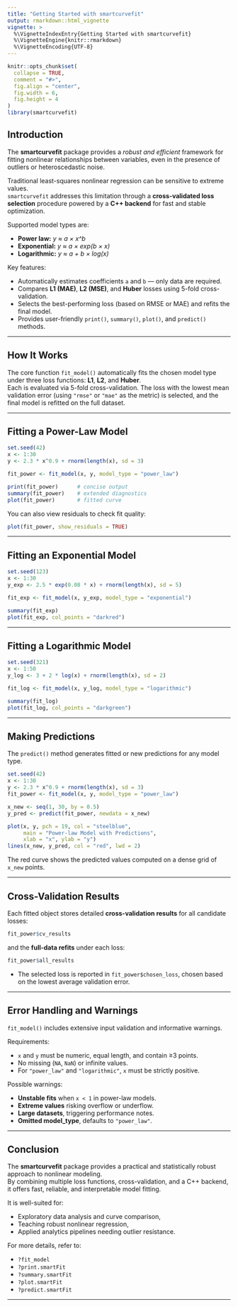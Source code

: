 ```yaml
---
title: "Getting Started with smartcurvefit"
output: rmarkdown::html_vignette
vignette: >
  %\VignetteIndexEntry{Getting Started with smartcurvefit}
  %\VignetteEngine{knitr::rmarkdown}
  %\VignetteEncoding{UTF-8}
---
```


```r
knitr::opts_chunk$set(
  collapse = TRUE,
  comment = "#>",
  fig.align = "center",
  fig.width = 6,
  fig.height = 4
)
library(smartcurvefit)
```

## Introduction

The **smartcurvefit** package provides a *robust and efficient* framework for fitting nonlinear relationships between variables, even in the presence of outliers or heteroscedastic noise.

Traditional least-squares nonlinear regression can be sensitive to extreme values.  
`smartcurvefit` addresses this limitation through a **cross-validated loss selection** procedure powered by a **C++ backend** for fast and stable optimization.

Supported model types are:

- **Power law:**     *y ≈ a × x^b*
- **Exponential:**   *y ≈ a × exp(b × x)*
- **Logarithmic:**   *y ≈ a + b × log(x)*

Key features:

- Automatically estimates coefficients `a` and `b` — only data are required.  
- Compares **L1 (MAE)**, **L2 (MSE)**, and **Huber** losses using 5-fold cross-validation.  
- Selects the best-performing loss (based on RMSE or MAE) and refits the final model.  
- Provides user-friendly `print()`, `summary()`, `plot()`, and `predict()` methods.  

---

## How It Works

The core function `fit_model()` automatically fits the chosen model type under three loss functions: **L1**, **L2**, and **Huber**.  
Each is evaluated via 5-fold cross-validation. The loss with the lowest mean validation error (using `"rmse"` or `"mae"` as the metric) is selected, and the final model is refitted on the full dataset.

---

## Fitting a Power-Law Model

```r
set.seed(42)
x <- 1:30
y <- 2.3 * x^0.9 + rnorm(length(x), sd = 3)

fit_power <- fit_model(x, y, model_type = "power_law")

print(fit_power)      # concise output
summary(fit_power)    # extended diagnostics
plot(fit_power)       # fitted curve
```

You can also view residuals to check fit quality:

```r
plot(fit_power, show_residuals = TRUE)
```

---

## Fitting an Exponential Model

```r
set.seed(123)
x <- 1:30
y_exp <- 2.5 * exp(0.08 * x) + rnorm(length(x), sd = 5)

fit_exp <- fit_model(x, y_exp, model_type = "exponential")

summary(fit_exp)
plot(fit_exp, col_points = "darkred")
```

---

## Fitting a Logarithmic Model

```r
set.seed(321)
x <- 1:50
y_log <- 3 + 2 * log(x) + rnorm(length(x), sd = 2)

fit_log <- fit_model(x, y_log, model_type = "logarithmic")

summary(fit_log)
plot(fit_log, col_points = "darkgreen")
```

---

## Making Predictions

The `predict()` method generates fitted or new predictions for any model type.

```r
set.seed(42)
x <- 1:30
y <- 2.3 * x^0.9 + rnorm(length(x), sd = 3)
fit_power <- fit_model(x, y, model_type = "power_law")

x_new <- seq(1, 30, by = 0.5)
y_pred <- predict(fit_power, newdata = x_new)

plot(x, y, pch = 19, col = "steelblue",
     main = "Power-law Model with Predictions",
     xlab = "x", ylab = "y")
lines(x_new, y_pred, col = "red", lwd = 2)
```

The red curve shows the predicted values computed on a dense grid of `x_new` points.

---

## Cross-Validation Results

Each fitted object stores detailed **cross-validation results** for all candidate losses:

```r
fit_power$cv_results
```

and the **full-data refits** under each loss:

```r
fit_power$all_results
```

- The selected loss is reported in `fit_power$chosen_loss`, chosen based on the lowest average validation error.

---

## Error Handling and Warnings

`fit_model()` includes extensive input validation and informative warnings.

Requirements:

- `x` and `y` must be numeric, equal length, and contain ≥3 points.  
- No missing (`NA`, `NaN`) or infinite values.  
- For `"power_law"` and `"logarithmic"`, `x` must be strictly positive.

Possible warnings:

- **Unstable fits** when `x < 1` in power-law models.  
- **Extreme values** risking overflow or underflow.  
- **Large datasets**, triggering performance notes.  
- **Omitted model_type**, defaults to `"power_law"`.

---

## Conclusion

The **smartcurvefit** package provides a practical and statistically robust approach to nonlinear modeling.  
By combining multiple loss functions, cross-validation, and a C++ backend, it offers fast, reliable, and interpretable model fitting.

It is well-suited for:

- Exploratory data analysis and curve comparison,  
- Teaching robust nonlinear regression,  
- Applied analytics pipelines needing outlier resistance.

For more details, refer to:

- `?fit_model`  
- `?print.smartFit`  
- `?summary.smartFit`  
- `?plot.smartFit`  
- `?predict.smartFit`

---
